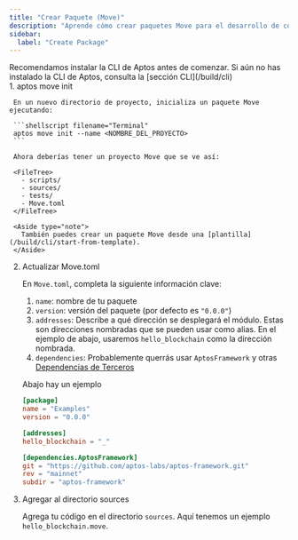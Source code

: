 ```yaml
---
title: "Crear Paquete (Move)"
description: "Aprende cómo crear paquetes Move para el desarrollo de contratos inteligentes en Aptos."
sidebar:
  label: "Create Package"
---
```




<Aside type="note">
  Recomendamos instalar la CLI de Aptos antes de comenzar.
  Si aún no has instalado la CLI de Aptos, consulta la [sección CLI](/build/cli)
</Aside>

<Steps>
  1. aptos move init

     En un nuevo directorio de proyecto, inicializa un paquete Move ejecutando:

     ```shellscript filename="Terminal"
     aptos move init --name <NOMBRE_DEL_PROYECTO>
     ```

     Ahora deberías tener un proyecto Move que se ve así:

     <FileTree>
       - scripts/
       - sources/
       - tests/
       - Move.toml
     </FileTree>

     <Aside type="note">
       También puedes crear un paquete Move desde una [plantilla](/build/cli/start-from-template).
     </Aside>

  2. Actualizar Move.toml

     En `Move.toml`, completa la siguiente información clave:

     1. `name`: nombre de tu paquete
     2. `version`: versión del paquete (por defecto es `"0.0.0"`)
     3. `addresses`: Describe a qué dirección se desplegará el módulo. Estas son direcciones nombradas que se pueden usar como alias. En el ejemplo de abajo, usaremos `hello_blockchain` como la dirección nombrada.
     4. `dependencies`: Probablemente querrás usar `AptosFramework` y otras [Dependencias de Terceros](/build/smart-contracts/third-party-dependencies)

     Abajo hay un ejemplo

     ```toml filename="Move.toml"
     [package]
     name = "Examples"
     version = "0.0.0"

     [addresses]
     hello_blockchain = "_"

     [dependencies.AptosFramework]
     git = "https://github.com/aptos-labs/aptos-framework.git"
     rev = "mainnet"
     subdir = "aptos-framework"
     ```

  3. Agregar al directorio sources

     Agrega tu código en el directorio `sources`. Aquí tenemos un ejemplo `hello_blockchain.move`.

     <RemoteCodeblock permalink="https://github.com/aptos-labs/aptos-core/blob/afd3706c17bcccfb39a9d6059aecbfa648ed295d/aptos-move/move-examples/hello_blockchain/sources/hello_blockchain.move#L1-L64" />
</Steps>
